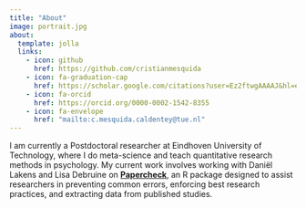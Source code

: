 ```yaml
---
title: "About"
image: portrait.jpg
about:
  template: jolla
  links:
    - icon: github
      href: https://github.com/cristianmesquida
    - icon: fa-graduation-cap
      href: https://scholar.google.com/citations?user=Ez2ftwgAAAAJ&hl=en&oi=ao
    - icon: fa-orcid
      href: https://orcid.org/0000-0002-1542-8355
    - icon: fa-envelope
      href: "mailto:c.mesquida.caldentey@tue.nl"
---
```


I am currently a Postdoctoral researcher at Eindhoven University of Technology, where I do meta-science and teach quantitative research methods in psychology. My current work involves working with Daniël Lakens and Lisa Debruine on [**Papercheck**](https://scienceverse.github.io/papercheck/), an R package designed to assist researchers in preventing common errors, enforcing best research practices, and extracting data from published studies.
